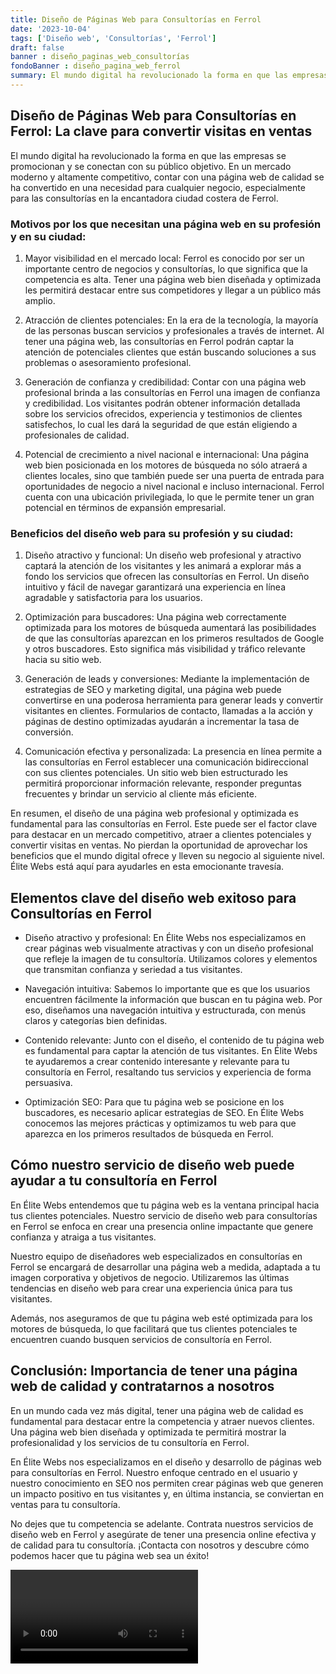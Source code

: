 ```yaml
---
title: Diseño de Páginas Web para Consultorías en Ferrol
date: '2023-10-04'
tags: ['Diseño web', 'Consultorías', 'Ferrol']
draft: false
banner : diseño_paginas_web_consultorías
fondoBanner : diseño_pagina_web_ferrol
summary: El mundo digital ha revolucionado la forma en que las empresas se promocionan y se conectan con su público objetivo. En un mercado moderno y altamente competitivo, contar con una página web de calidad se ha convertido en una necesidad para cualquier negocio, especialmente para las consultorías en la encantadora ciudad costera de Ferrol.
---
```


## Diseño de Páginas Web para Consultorías en Ferrol: La clave para convertir visitas en ventas

El mundo digital ha revolucionado la forma en que las empresas se promocionan y se conectan con su público objetivo. En un mercado moderno y altamente competitivo, contar con una página web de calidad se ha convertido en una necesidad para cualquier negocio, especialmente para las consultorías en la encantadora ciudad costera de Ferrol.

### Motivos por los que necesitan una página web en su profesión y en su ciudad: 

1. Mayor visibilidad en el mercado local: Ferrol es conocido por ser un importante centro de negocios y consultorías, lo que significa que la competencia es alta. Tener una página web bien diseñada y optimizada les permitirá destacar entre sus competidores y llegar a un público más amplio.

2. Atracción de clientes potenciales: En la era de la tecnología, la mayoría de las personas buscan servicios y profesionales a través de internet. Al tener una página web, las consultorías en Ferrol podrán captar la atención de potenciales clientes que están buscando soluciones a sus problemas o asesoramiento profesional.

3. Generación de confianza y credibilidad: Contar con una página web profesional brinda a las consultorías en Ferrol una imagen de confianza y credibilidad. Los visitantes podrán obtener información detallada sobre los servicios ofrecidos, experiencia y testimonios de clientes satisfechos, lo cual les dará la seguridad de que están eligiendo a profesionales de calidad.

4. Potencial de crecimiento a nivel nacional e internacional: Una página web bien posicionada en los motores de búsqueda no sólo atraerá a clientes locales, sino que también puede ser una puerta de entrada para oportunidades de negocio a nivel nacional e incluso internacional. Ferrol cuenta con una ubicación privilegiada, lo que le permite tener un gran potencial en términos de expansión empresarial.

### Beneficios del diseño web para su profesión y su ciudad:

1. Diseño atractivo y funcional: Un diseño web profesional y atractivo captará la atención de los visitantes y les animará a explorar más a fondo los servicios que ofrecen las consultorías en Ferrol. Un diseño intuitivo y fácil de navegar garantizará una experiencia en línea agradable y satisfactoria para los usuarios.

2. Optimización para buscadores: Una página web correctamente optimizada para los motores de búsqueda aumentará las posibilidades de que las consultorías aparezcan en los primeros resultados de Google y otros buscadores. Esto significa más visibilidad y tráfico relevante hacia su sitio web.

3. Generación de leads y conversiones: Mediante la implementación de estrategias de SEO y marketing digital, una página web puede convertirse en una poderosa herramienta para generar leads y convertir visitantes en clientes. Formularios de contacto, llamadas a la acción y páginas de destino optimizadas ayudarán a incrementar la tasa de conversión.

4. Comunicación efectiva y personalizada: La presencia en línea permite a las consultorías en Ferrol establecer una comunicación bidireccional con sus clientes potenciales. Un sitio web bien estructurado les permitirá proporcionar información relevante, responder preguntas frecuentes y brindar un servicio al cliente más eficiente.

En resumen, el diseño de una página web profesional y optimizada es fundamental para las consultorías en Ferrol. Este puede ser el factor clave para destacar en un mercado competitivo, atraer a clientes potenciales y convertir visitas en ventas. No pierdan la oportunidad de aprovechar los beneficios que el mundo digital ofrece y lleven su negocio al siguiente nivel. Élite Webs está aquí para ayudarles en esta emocionante travesía.

<GifSeo />

<Cta />

## Elementos clave del diseño web exitoso para Consultorías en Ferrol

- Diseño atractivo y profesional: En Élite Webs nos especializamos en crear páginas web visualmente atractivas y con un diseño profesional que refleje la imagen de tu consultoría. Utilizamos colores y elementos que transmitan confianza y seriedad a tus visitantes.

- Navegación intuitiva: Sabemos lo importante que es que los usuarios encuentren fácilmente la información que buscan en tu página web. Por eso, diseñamos una navegación intuitiva y estructurada, con menús claros y categorías bien definidas.

- Contenido relevante: Junto con el diseño, el contenido de tu página web es fundamental para captar la atención de tus visitantes. En Élite Webs te ayudaremos a crear contenido interesante y relevante para tu consultoría en Ferrol, resaltando tus servicios y experiencia de forma persuasiva.

- Optimización SEO: Para que tu página web se posicione en los buscadores, es necesario aplicar estrategias de SEO. En Élite Webs conocemos las mejores prácticas y optimizamos tu web para que aparezca en los primeros resultados de búsqueda en Ferrol.

## Cómo nuestro servicio de diseño web puede ayudar a tu consultoría en Ferrol

En Élite Webs entendemos que tu página web es la ventana principal hacia tus clientes potenciales. Nuestro servicio de diseño web para consultorías en Ferrol se enfoca en crear una presencia online impactante que genere confianza y atraiga a tus visitantes.

Nuestro equipo de diseñadores web especializados en consultorías en Ferrol se encargará de desarrollar una página web a medida, adaptada a tu imagen corporativa y objetivos de negocio. Utilizaremos las últimas tendencias en diseño web para crear una experiencia única para tus visitantes.

Además, nos aseguramos de que tu página web esté optimizada para los motores de búsqueda, lo que facilitará que tus clientes potenciales te encuentren cuando busquen servicios de consultoría en Ferrol.

## Conclusión: Importancia de tener una página web de calidad y contratarnos a nosotros

En un mundo cada vez más digital, tener una página web de calidad es fundamental para destacar entre la competencia y atraer nuevos clientes. Una página web bien diseñada y optimizada te permitirá mostrar la profesionalidad y los servicios de tu consultoría en Ferrol.

En Élite Webs nos especializamos en el diseño y desarrollo de páginas web para consultorías en Ferrol. Nuestro enfoque centrado en el usuario y nuestro conocimiento en SEO nos permiten crear páginas web que generen un impacto positivo en tus visitantes y, en última instancia, se conviertan en ventas para tu consultoría.

No dejes que tu competencia se adelante. Contrata nuestros servicios de diseño web en Ferrol y asegúrate de tener una presencia online efectiva y de calidad para tu consultoría. ¡Contacta con nosotros y descubre cómo podemos hacer que tu página web sea un éxito!

<Video />

<CtaBot job='Consultorías' city='Ferrol'/>

<Gmaps query='Ferrol+españa+maps' />
